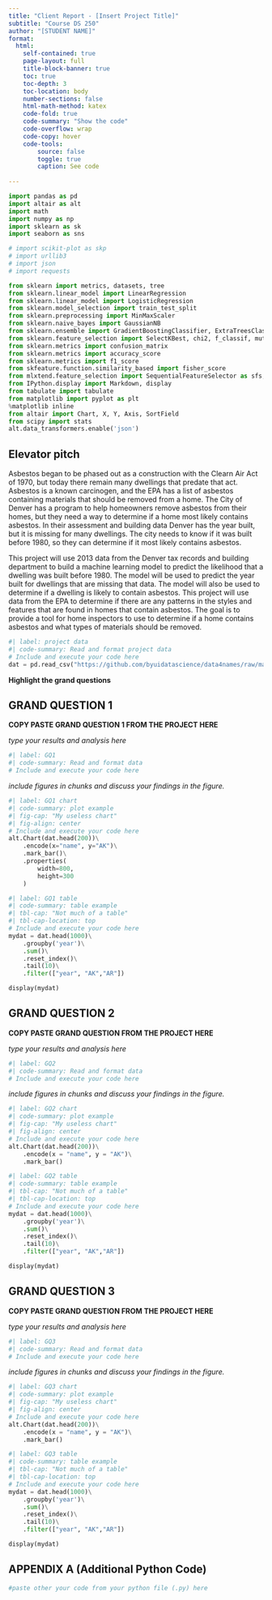 ```yaml
---
title: "Client Report - [Insert Project Title]"
subtitle: "Course DS 250"
author: "[STUDENT NAME]"
format:
  html:
    self-contained: true
    page-layout: full
    title-block-banner: true
    toc: true
    toc-depth: 3
    toc-location: body
    number-sections: false
    html-math-method: katex
    code-fold: true
    code-summary: "Show the code"
    code-overflow: wrap
    code-copy: hover
    code-tools:
        source: false
        toggle: true
        caption: See code
    
---
```



```python

import pandas as pd
import altair as alt
import math
import numpy as np
import sklearn as sk
import seaborn as sns

# import scikit-plot as skp
# import urllib3
# import json
# import requests

from sklearn import metrics, datasets, tree
from sklearn.linear_model import LinearRegression
from sklearn.linear_model import LogisticRegression
from sklearn.model_selection import train_test_split
from sklearn.preprocessing import MinMaxScaler
from sklearn.naive_bayes import GaussianNB
from sklearn.ensemble import GradientBoostingClassifier, ExtraTreesClassifier, RandomForestClassifier
from sklearn.feature_selection import SelectKBest, chi2, f_classif, mutual_info_classif
from sklearn.metrics import confusion_matrix
from sklearn.metrics import accuracy_score
from sklearn.metrics import f1_score
from skfeature.function.similarity_based import fisher_score
from mlxtend.feature_selection import SequentialFeatureSelector as sfs, ExhaustiveFeatureSelector
from IPython.display import Markdown, display
from tabulate import tabulate
from matplotlib import pyplot as plt
%matplotlib inline
from altair import Chart, X, Y, Axis, SortField
from scipy import stats
alt.data_transformers.enable('json')
```

## Elevator pitch

Asbestos began to be phased out as a construction with the Clearn Air Act of 1970, but today there remain many dwellings that predate that act. Asbestos is a known carcinogen, and the EPA has a list of asbestos containing materials that should be removed from a home. The City of Denver has a program to help homeowners remove asbestos from their homes, but they need a way to determine if a home most likely contains asbestos. In their assessment and building data Denver has the year built, but it is missing for many dwellings. The city needs to know if it was built before 1980, so they can determine if it most likely contains asbestos. 

This project will use 2013 data from the Denver tax records and building department to build a machine learning model to predict the likelihood that a dwelling was built before 1980. The model will be used to predict the year built for dwellings that are missing that data. The model will also be used to determine if a dwelling is likely to contain asbestos. This project will use data from the EPA to determine if there are any patterns in the styles and features that are found in homes that contain asbestos. The goal is to provide a tool for home inspectors to use to determine if a home contains asbestos and what types of materials should be removed.


```python
#| label: project data
#| code-summary: Read and format project data
# Include and execute your code here
dat = pd.read_csv("https://github.com/byuidatascience/data4names/raw/master/data-raw/names_year/names_year.csv")
```

__Highlight the grand questions__

## GRAND QUESTION 1

__COPY PASTE GRAND QUESTION 1 FROM THE PROJECT HERE__

_type your results and analysis here_

```python
#| label: GQ1
#| code-summary: Read and format data
# Include and execute your code here


```

_include figures in chunks and discuss your findings in the figure._

```python
#| label: GQ1 chart
#| code-summary: plot example
#| fig-cap: "My useless chart"
#| fig-align: center
# Include and execute your code here
alt.Chart(dat.head(200))\
    .encode(x="name", y="AK")\
    .mark_bar()\
    .properties(
        width=800,
        height=300
    )
```


```python
#| label: GQ1 table
#| code-summary: table example
#| tbl-cap: "Not much of a table"
#| tbl-cap-location: top
# Include and execute your code here
mydat = dat.head(1000)\
    .groupby('year')\
    .sum()\
    .reset_index()\
    .tail(10)\
    .filter(["year", "AK","AR"])

display(mydat)

```


## GRAND QUESTION 2

__COPY PASTE GRAND QUESTION FROM THE PROJECT HERE__

_type your results and analysis here_

```python
#| label: GQ2
#| code-summary: Read and format data
# Include and execute your code here


```

_include figures in chunks and discuss your findings in the figure._

```python
#| label: GQ2 chart
#| code-summary: plot example
#| fig-cap: "My useless chart"
#| fig-align: center
# Include and execute your code here
alt.Chart(dat.head(200))\
    .encode(x = "name", y = "AK")\
    .mark_bar()
```


```python
#| label: GQ2 table
#| code-summary: table example
#| tbl-cap: "Not much of a table"
#| tbl-cap-location: top
# Include and execute your code here
mydat = dat.head(1000)\
    .groupby('year')\
    .sum()\
    .reset_index()\
    .tail(10)\
    .filter(["year", "AK","AR"])

display(mydat)

```


## GRAND QUESTION 3

__COPY PASTE GRAND QUESTION FROM THE PROJECT HERE__

_type your results and analysis here_

```python
#| label: GQ3
#| code-summary: Read and format data
# Include and execute your code here


```

_include figures in chunks and discuss your findings in the figure._

```python
#| label: GQ3 chart
#| code-summary: plot example
#| fig-cap: "My useless chart"
#| fig-align: center
# Include and execute your code here
alt.Chart(dat.head(200))\
    .encode(x = "name", y = "AK")\
    .mark_bar()
```


```python
#| label: GQ3 table
#| code-summary: table example
#| tbl-cap: "Not much of a table"
#| tbl-cap-location: top
# Include and execute your code here
mydat = dat.head(1000)\
    .groupby('year')\
    .sum()\
    .reset_index()\
    .tail(10)\
    .filter(["year", "AK","AR"])

display(mydat)

```



## APPENDIX A (Additional Python Code)

```python
#paste other your code from your python file (.py) here
```
